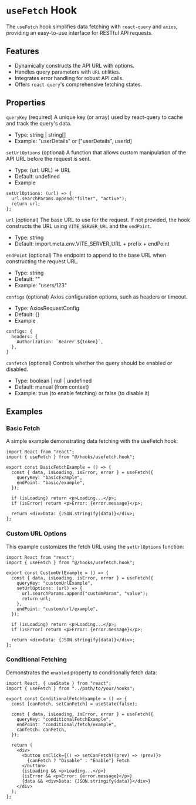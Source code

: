 
<Meta title="Hooks/ Fetch Hook" />

# `useFetch` Hook

The `useFetch` hook simplifies data fetching with `react-query` and `axios`, providing an easy-to-use interface for RESTful API requests.

## Features

- Dynamically constructs the API URL with options.
- Handles query parameters with `URL` utilities.
- Integrates error handling for robust API calls.
- Offers `react-query`'s comprehensive fetching states.

## Properties

`queryKey` (required)
A unique key (or array) used by react-query to cache and track the query's data.

- Type: string | string[]
- Example: "userDetails" or ["userDetails", userId]

`setUrlOptions` (optional)
A function that allows custom manipulation of the API URL before the request is sent.

- Type: (url: URL) => URL
- Default: undefined
- Example

```tsx
setUrlOptions: (url) => {
  url.searchParams.append("filter", "active");
  return url;
};
```

`url` (optional)
The base URL to use for the request. If not provided, the hook constructs the URL using `VITE_SERVER_URL` and the `endPoint`.

- Type: string
- Default: import.meta.env.VITE_SERVER_URL + prefix + endPoint

`endPoint` (optional)
The endpoint to append to the base URL when constructing the request URL.

- Type: string
- Default: ""
- Example: "users/123"

`configs` (optional)
Axios configuration options, such as headers or timeout.

- Type: AxiosRequestConfig
- Default: {}
- Example

```tsx
configs: {
  headers: {
    Authorization: `Bearer ${token}`,
  },
}

```

`canfetch` (optional)
Controls whether the query should be enabled or disabled.

- Type: boolean | null | undefined
- Default: manual (from context)
- Example: true (to enable fetching) or false (to disable it)

## Examples

### Basic Fetch

A simple example demonstrating data fetching with the useFetch hook:

```tsx
import React from "react";
import { useFetch } from "@/hooks/usefetch.hook";

export const BasicFetchExample = () => {
  const { data, isLoading, isError, error } = useFetch({
    queryKey: "basicExample",
    endPoint: "basic/example",
  });

  if (isLoading) return <p>Loading...</p>;
  if (isError) return <p>Error: {error.message}</p>;

  return <div>Data: {JSON.stringify(data)}</div>;
};
```

### Custom URL Options

This example customizes the fetch URL using the `setUrlOptions` function:

```tsx
import React from "react";
import { useFetch } from "@/hooks/usefetch.hook";

export const CustomUrlExample = () => {
  const { data, isLoading, isError, error } = useFetch({
    queryKey: "customUrlExample",
    setUrlOptions: (url) => {
      url.searchParams.append("customParam", "value");
      return url;
    },
    endPoint: "custom/url/example",
  });

  if (isLoading) return <p>Loading...</p>;
  if (isError) return <p>Error: {error.message}</p>;

  return <div>Data: {JSON.stringify(data)}</div>;
};
```

### Conditional Fetching

Demonstrates the `enabled` property to conditionally fetch data:

```tsx
import React, { useState } from "react";
import { useFetch } from "../path/to/your/hooks";

export const ConditionalFetchExample = () => {
  const [canFetch, setCanFetch] = useState(false);

  const { data, isLoading, isError, error } = useFetch({
    queryKey: "conditionalFetchExample",
    endPoint: "conditional/fetch/example",
    canfetch: canFetch,
  });

  return (
    <div>
      <button onClick={() => setCanFetch((prev) => !prev)}>
        {canFetch ? "Disable" : "Enable"} Fetch
      </button>
      {isLoading && <p>Loading...</p>}
      {isError && <p>Error: {error.message}</p>}
      {data && <div>Data: {JSON.stringify(data)}</div>}
    </div>
  );
};
```
